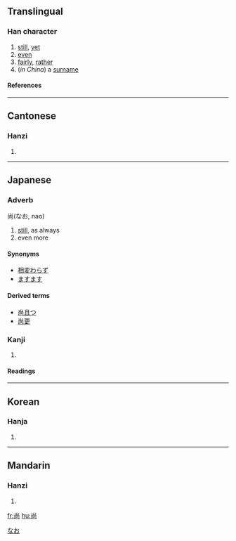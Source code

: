 {{see|尙}}

==Translingual==
===Han character===
{{Han char|rn=42|rad=小|as=05|sn=8|four=9022<sub>7</sub>|canj=火月口 (FBR)}}
# [[still]], [[yet]]
# [[even]]
# [[fairly]], [[rather]]
# (''in China'') a [[surname]]
====References====
{{Han ref|kx=0297.121|dkj=07493|hdz=10563.050|uh=5C1A|ud=23578|bh=A97C|bd=43388}}
----

==Cantonese==
===Hanzi===
{{yue-hanzi|jyut=|y=seung6}}
# {{defn|Cantonese}}
----
== Japanese ==

=== Adverb ===
尚(なお, nao)

# [[still]], as always
# even more

====Synonyms====
*[[相変わらず]]
*[[ますます]]

====Derived terms====
*[[尚且つ]]
*[[尚更]]


=== Kanji ===

{{ja-kanji|grade=c|rs=小05}}
# {{defn|Japanese}} 
====Readings====
{{ja-readings|on=[[しょう]] (shō)|kun=[[なお]] (nao), [[たっとぶ]] (tattobu), [[くわえる]] (kuwaeru), [[ねがう]] (negau)}}



[[Category:Japanese adverbs|なお]]
----
==Korean==
===Hanja===
{{ko-hanja|hangeul=상|rv=sang|mr=sang}}
# {{defn|Korean}}
----
==Mandarin==
===Hanzi===
{{cmn-hanzi|pin=[[shàng]] ([[shang4]]), [[cháng]] ([[chang2]])|wg=ch'ang<sup>2</sup>, shang<sup>4</sup>}}
# {{defn|Mandarin}}

[[fr:尚]]
[[hu:尚]]